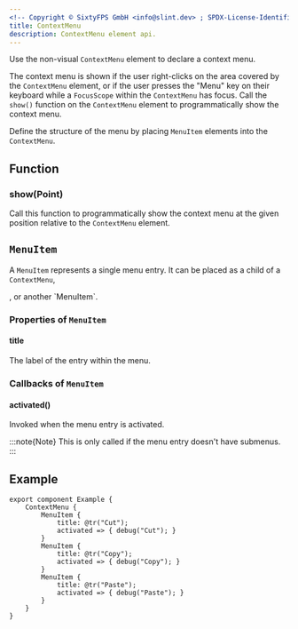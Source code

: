 ```yaml
---
<!-- Copyright © SixtyFPS GmbH <info@slint.dev> ; SPDX-License-Identifier: MIT -->
title: ContextMenu
description: ContextMenu element api.
---
```


Use the non-visual `ContextMenu` element to declare a context menu.

The context menu is shown if the user right-clicks on the area covered by the `ContextMenu` element,
or if the user presses the "Menu" key on their keyboard while a `FocusScope` within the `ContextMenu` has focus.
Call the `show()` function on the `ContextMenu` element to programmatically show the context menu.

Define the structure of the menu by placing `MenuItem` elements into the `ContextMenu`.

## Function

### show(Point)

Call this function to programmatically show the context menu at the given position relative to the `ContextMenu` element.

## `MenuItem`

A `MenuItem` represents a single menu entry. It can be placed as a child of a `ContextMenu`,
<Link type="MenuBar" />, or another `MenuItem`.

### Properties of `MenuItem`

#### title
<SlintProperty propName="title" typeName="string" defaultValue='""'>
The label of the entry within the menu.
</SlintProperty>

### Callbacks of `MenuItem`

#### activated()

Invoked when the menu entry is activated.

:::note{Note}
This is only called if the menu entry doesn't have submenus.
:::

## Example

```slint
export component Example {
    ContextMenu {
        MenuItem {
            title: @tr("Cut");
            activated => { debug("Cut"); }
        }
        MenuItem {
            title: @tr("Copy");
            activated => { debug("Copy"); }
        }
        MenuItem {
            title: @tr("Paste");
            activated => { debug("Paste"); }
        }
    }
}
```
